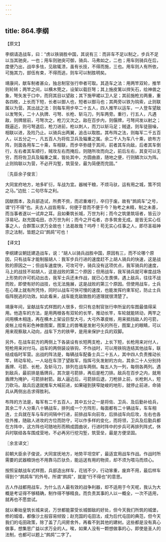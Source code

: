 ```yaml
---
---
---
```

title: 864.李纲
---



【原文】

李纲请造战车，曰：“虏以铁骑胜中国，其说有三：而非车不足以制之，步兵不足以当其驰突，一也；用车则驰突可御，骑兵、马弗如之，二也；用车则骑兵在后，度便乃出，战卒多怯，见敌辄溃，虽有长技，不得而施，三也。用车则人有所依，可施其力，部伍有束，不得而逃，则车可以制胜明矣。

靖康间，献车制者甚众，独总制官张行申者可取。其造车之法：用两竿双轮，推竿则轮转；两竿之间，以横木筦之，设架以载巨弩；其上施皮篱以捍矢石，绘神兽之象，弩矢发于口中，而窍其目以望敌；其下施甲裙以卫人足；其前施枪刃两重，重各四枚，上长而下短，长者以御人也，短者以御马也；其两旁以铁为钩索，止则联属以为营。其出战之法：则每车用步卒二十五人，四人推竿以运车，一人登车望敌以发弩矢，二十人执牌、弓弩、长枪、斩马刀，列车两旁。重行，行五人，凡遇敌，则牌居前，弓弩次之，枪刀又次之。敌在百步内，则偃牌，弓弩间发以射之；既逼近，则弓弩退后，枪刀进前，枪以刺人，而刀以斩马足；贼退，则车徒鼓噪，相联以进，及险乃止。以骑兵出两翼，追击以取胜。其布阵之法，则每军二千五百人，以五分之一，凡五百人为将佐卫兵及辎重之属。余二千人为车八十乘，欲布方阵，则面各用车二十乘，车相联，而步卒弥缝于其间，前者其车向敌，后者其车倒行，左右者其车顺行，贼攻左右而掩后，则随所攻而向之，前后左右，其变可以无穷，而将佐卫兵及辎重之属，皆处其中，方圆曲直，随地之便，行则鳞次以为阵。止则钩联以为营，不必开沟堑，筑营垒，最为简便而完固。”

〖先臣余子俊言〗

大同宣府地方，地多旷衍，车战为宜。器械干粮，不烦马驮，运有用之城，策不饲之马。”边批：二句尽车之利。

因献图本，及兵部造试，所费不赀，而迟重难行，卒归于废。故有“鹧鸪车”之号，谓“行不得”也。夫古人战皆用车，何便于昔而不便于今？殆考之未精，制之未善，而当事者遂以一试弃之耳。且如秦筑长城，万世为利；而今之筑堡筑垣者，皆云沙浮易圮。赵充国屯田，亦万世为利；而今之开屯者，亦多筑舍无成。是皆无实心任事之人，合群策以求万全故也！法曷故哉？呜呼！苟无实心任事之人，即尽圣祖神宗之法制，皆题之曰“鹧鸪”可也！

【译文】

李纲建议朝廷建造战车，说：“胡人以骑兵战胜中国，原因有三，而不论哪个原因，只有战车才能制服胡人：我军步兵行进的速度赶不上胡人骑兵的快速，这是战败的原因之一；但战车速度快，可攻可守，骑兵没有这项优点，我军骑兵的速度，马上的战技不如胡人，这是战败的第二个原因；但用战车，我军骑兵就可审度战场上形势的许可机动出击，我军士兵还未作战，就已心生畏惧，遇上敌兵，往往不战而败，即使有好的战技，也无法施展，这是战败的第三个原因。但使用战车，士兵在心理上就有所凭恃，同时以战车可快可慢的速度，也能发挥约束军纪，防止士兵临阵脱逃的功效。如此看来，战车能克敌致胜的道理就很清楚了。

靖康年间，呈献战车式样图的人很多，但只有总制官张行申所呈的车图最值得采用。他造车的方法，是用两根各有双轮的长竿，推动长竿，车轮就能转动，两竿之间用横木相连，再在横木上架设巨型大弓，大弓外罩皮帐，用来抵挡敌人的弓箭，皮帐上绘有彩色神兽图案，图案上的兽嘴是发射弓矢的所在，图案上的眼睛，可以用来观察敌人动向，战车下方的铁甲，是用来保护士兵的双脚。

另外，在战车前方的两侧上下各装设有长短两支枪，上长下短，长枪用来对付人，短枪用来对付马。战车的两侧装设铁钩，不作战时，可以用铁钩连结其他战车，联结成临时军营。出战的阵法是，每辆战车配备士兵二十五人，其中四人负责推动长竿，转动车轮。一人站在车顶了望敌军，指挥弓矢发射的方向，其余二十人分别持盾牌、弓箭、长枪，及斩马刀，排列在战车两侧。每五人为一列，每侧各两列。遇到敌兵，最前排是盾牌兵，其次是弓箭排，再后是枪刀排。敌兵在百步之内，就用盾牌为掩护，弓箭排射箭。敌人逼近后，弓箭排后退，刀枪排上前，长枪刺人，短刀砍马。敌兵后退就推车大喊前进，如果碰到狭窄陡峻的地形，就停止前进，命骑兵从两侧出击求得胜利。

布阵的方法是，每军有二千五百人，其中五分之一是将佐、卫兵、及后勤补给兵，其余二千人分乘八十辆战车，排列成一个方阵形，每面都有二十辆战车，车车相连，士兵就在车与车的间隔中行进，前排战车向前攻，后排战车向后攻，左右也各往外推，随敌人进攻的方位而防守，可以作多样的变化，而将领，卫兵及后勤兵都在方阵中，这方阵也可随地形而稍成圆曲状，行进时阵中的步兵可再排列阵式，休兵时联结各车围成营地，不必再另行挖沟堑，筑营垒，最是方便坚固。

〖余言译文〗

前朝大臣余子俊说，大同宣抚地方，地势平坦空旷，最适宜用战车作战。作战时所需要的武器粮饷也不用靠马匹驮负，能运送有用的物资，却不须为喂马而烦心。

按照呈献战车式样图，兵部造出样车，花钱不少，行动笨重，废弃不用，最后样车得到个“鹧鸪车”的外号。所谓“鹧鸪”，就是“行不得也”的意思。

古人作战都用战车，为什么古人最有效的战争利器，却不适用于今天呢，我认为大概是考证得不够精确，制作得不够精良。而负责其事的人以一概全，一次不适用，就再也不愿尝试。

就以秦始皇筑长城来说，万世都能蒙受长城御敌的好处，但今天我们所筑的城堡，修的城墙，都像沙土般容易倾毁；赵充国的屯田法，成为后代屯田的典范，但今天我们的屯田政策，除了盖了几间房舍外，再看不到其他的建树。这些都是没有真心做事，想集思广益以求万全的人。唉，如果人没有一颗想做事的心，即使是圣人的法制，也都可以题上“鹧鸪”二字了。